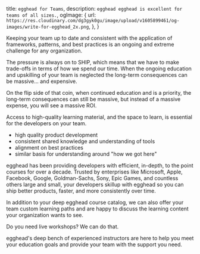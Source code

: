   title: `egghead for Teams`,
  description: `egghead egghead is excellent for teams of all sizes.`,
  ogImage: {
    url: `https://res.cloudinary.com/dg3gyk0gu/image/upload/v1605899461/og-images/write-for-egghead_2x.png`,
  },
}



<ProseSection>

Keeping your team up to date and consistent with the application of frameworks, patterns, and best practices is an ongoing and extreme challenge for any organization.

The pressure is always on to SHIP, which means that we have to make trade-offs in terms of how we spend our time. When the ongoing education and upskilling of your team is neglected the long-term consequences can be massive... and expensive.

On the flip side of that coin, when continued education and is a priority, the long-term consequences can still be massive, but instead of a massive expense, you will see a massive ROI.

Access to high-quality learning material, and the space to learn, is essential for the developers on your team.

- high quality product development
- consistent shared knowledge and understanding of tools
- alignment on best practices
- similar basis for understanding around "how we got here"

egghead has been providing developers with efficient, in-depth, to the point courses for over a decade. Trusted by enterprises like Microsoft, Apple, Facebook, Google, Goldman-Sachs, Sony, Epic Games, and countless others large and small, your developers skillup with egghead so you can ship better products, faster, and more consistently over time.

In addition to your deep egghead course catalog, we can also offer your team custom learning paths and are happy to discuss the learning content your organization wants to see.

Do you need live workshops? We can do that.

egghead's deep bench of experienced instructors are here to help you meet your education goals and provide your team with the support you need.

</ProseSection>


<div className="pt-16">
  <Widget
    id="JWBc8Ohx"
    style={{width: '100%', height: '600px'}}
    className="my-form"
  />
</div>
